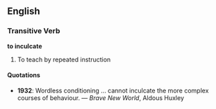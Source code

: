 ==English==

===Transitive Verb===
'''to inculcate'''
#To teach by repeated instruction

====Quotations====
*'''1932''': Wordless conditioning ... cannot inculcate the more complex courses of behaviour. &mdash; ''Brave New World'', Aldous Huxley